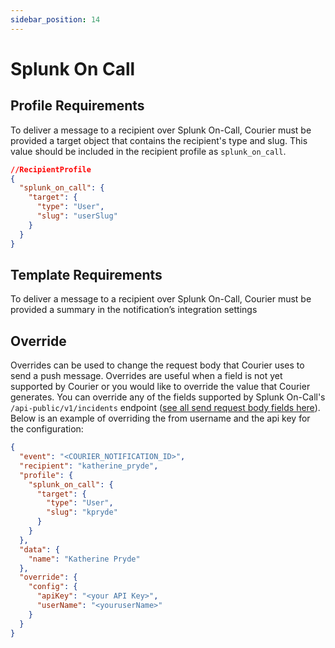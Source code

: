 ```yaml
---
sidebar_position: 14
---
```


# Splunk On Call

## Profile Requirements

To deliver a message to a recipient over Splunk On-Call, Courier must be provided a target object that contains the recipient's type and slug. This value should be included in the recipient profile as `splunk_on_call`.

```json title=JSON
//RecipientProfile
{
  "splunk_on_call": {
    "target": {
      "type": "User",
      "slug": "userSlug"
    }
  }
}
```

## Template Requirements

To deliver a message to a recipient over Splunk On-Call, Courier must be provided a summary in the notification’s integration settings

## Override

Overrides can be used to change the request body that Courier uses to send a push message. Overrides are useful when a field is not yet supported by Courier or you would like to override the value that Courier generates. You can override any of the fields supported by Splunk On-Call's `/api-public/v1/incidents` endpoint ([see all send request body fields here](https://portal.victorops.com/public/api-docs.html#/Incidents)). Below is an example of overriding the from username and the api key for the configuration:

```json title=JSON
{
  "event": "<COURIER_NOTIFICATION_ID>",
  "recipient": "katherine_pryde",
  "profile": {
    "splunk_on_call": {
      "target": {
        "type": "User",
        "slug": "kpryde"
      }
    }
  },
  "data": {
    "name": "Katherine Pryde"
  },
  "override": {
    "config": {
      "apiKey": "<your API Key>",
      "userName": "<youruserName>"
    }
  }
}
```
